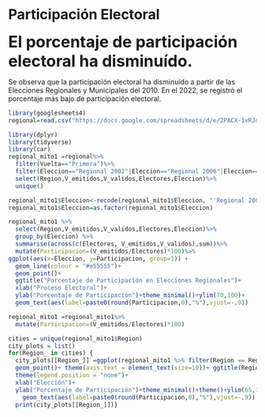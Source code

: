 # Participación Electoral

<font size="6"> **El porcentaje de participación electoral ha disminuído.**</font>

Se observa que la participación electoral ha disminuído a partir de las Elecciones Regionales y Municipales del 2010. En el 2022, se registró el porcentaje más bajo de participación electoral. 




```r
library(googlesheets4)
regional=read.csv("https://docs.google.com/spreadsheets/d/e/2PACX-1vRJdUE26KIgGmrUT8DEUzY5f3JsGlK0-eQdoTeWQw2SPrGpA_bI54jpSDnyE-hBBAoIsBRiAJzoghy-/pub?gid=2080689295&single=true&output=csv")


```

```r
library(dplyr)
library(tidyverse)
library(car)
regional_mito1 =regional%>% 
  filter(Vuelta=="Primera")%>%
  filter(Eleccion=="Regional 2002"|Eleccion=="Regional 2006"|Eleccion=="Regional 2010"|Eleccion=="Regional 2014"|Eleccion=="Regional 2018"|Eleccion=="Regional 2022")%>%
  select(Region,V_emitidos,V_validos,Electores,Eleccion)%>%
  unique()

regional_mito1$Eleccion<-recode(regional_mito1$Eleccion, "'Regional 2002'='2002'; 'Regional 2006'='2006'; 'Regional 2010'='2010'; 'Regional 2014'='2014'; 'Regional 2018'='2018';'Regional 2022'='2022'")
regional_mito1$Eleccion=as.factor(regional_mito1$Eleccion)


```



```r

regional_mito1 %>%
  select(Region,V_emitidos,V_validos,Electores,Eleccion)%>%
  group_by(Eleccion) %>%
  summarise(across(c(Electores, V_emitidos,V_validos),sum))%>%
  mutate(Participacion=(V_emitidos/Electores)*100)%>%
ggplot(aes(x=Eleccion, y=Participacion, group=1)) +
  geom_line(colour = "#e55555")+
  geom_point()+
  ggtitle("Porcentaje de Participación en Elecciones Regionales")+
  xlab("Proceso Electoral")+
  ylab("Porcentaje de Participación")+theme_minimal()+ylim(70,100)+
  geom_text(aes(label=paste0(round(Participacion,0),"%"),vjust=-.9))
```


```r

regional_mito1 =regional_mito1%>% 
  mutate(Participacion=(V_emitidos/Electores)*100)
```




```r

cities = unique(regional_mito1$Region)
city_plots = list()
for(Region_ in cities) {
  city_plots[[Region_]] =ggplot(regional_mito1 %>% filter(Region == Region_), aes(x = Eleccion, y = Participacion, group=1)) + geom_line(colour="#122c74")+ 
  geom_point()+ theme(axis.text = element_text(size=10))+ ggtitle(Region_)+
  theme(legend.position = "none")+
  xlab("Elección")+ 
  ylab("Porcentaje de Participación")+theme_minimal()+theme()+ylim(65,100)+
    geom_text(aes(label=paste0(round(Participacion,0),"%"),vjust=-.9))
  print(city_plots[[Region_]])}
```

